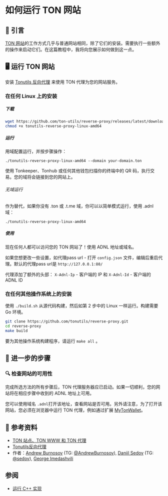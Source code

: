# 如何运行 TON 网站

## 👋 引言

[TON 网站](https://blog.ton.org/ton-sites)的工作方式几乎与普通网站相同，除了它们的安装。需要执行一些额外的操作来启动它们。在这篇教程中，我将向您展示如何做到这一点。

## 🖥 运行 TON 网站

安装 [Tonutils 反向代理](https://github.com/tonutils/reverse-proxy) 来使用 TON 代理为您的网站服务。

### 在任何 Linux 上的安装

##### 下载

```bash
wget https://github.com/ton-utils/reverse-proxy/releases/latest/download/tonutils-reverse-proxy-linux-amd64
chmod +x tonutils-reverse-proxy-linux-amd64
```

##### 运行

用域配置运行，并按步骤操作：

```
./tonutils-reverse-proxy-linux-amd64 --domain your-domain.ton 
```

使用 Tonkeeper、Tonhub 或任何其他钱包扫描你的终端中的 QR 码，执行交易。您的域将会链接到您的网站上。

###### 无域运行

作为替代，如果你没有 .ton 或 .t.me 域，你可以以简单模式运行，使用 .adnl 域：

```
./tonutils-reverse-proxy-linux-amd64
```

##### 使用

现在任何人都可以访问您的 TON 网站了！使用 ADNL 地址或域名。

如果您想更改一些设置，如代理pass url - 打开 `config.json` 文件，编辑后重启代理。默认的代理pass url是 `http://127.0.0.1:80/`

代理添加了额外的头部：
`X-Adnl-Ip` - 客户端的 IP 和 `X-Adnl-Id` - 客户端的 ADNL ID

### 在任何其他操作系统上的安装

使用 `./build.sh` 从源代码构建，然后如第 2 步中的 Linux 一样运行。构建需要 Go 环境。

```bash
git clone https://github.com/tonutils/reverse-proxy.git
cd reverse-proxy
make build
```

要为其他操作系统构建程序，请运行 `make all` 。

## 👀 进一步的步骤

### 🔍 检查网站的可用性

完成所选方法的所有步骤后，TON 代理服务器应已启动。如果一切顺利，您的网站将在相应步骤中收到的 ADNL 地址上可用。

您可以使用域名 `.adnl`打开该地址，查看网站是否可用。另外请注意，为了打开该网站，您必须在浏览器中运行 TON 代理，例如通过扩展 [MyTonWallet](https://mytonwallet.io/)。

## 📌 参考资料

- [TON 站点、TON WWW 和 TON 代理](https://blog.ton.org/ton-sites)
- [Tonutils反向代理](https://github.com/tonutils/reverse-proxy)
- 作者：[Andrew Burnosov](https://github.com/AndreyBurnosov) (TG: [@AndrewBurnosov](https://t.me/AndreyBurnosov)), [Daniil Sedov](https://gusarich.com) (TG: [@sedov](https://t.me/sedov)), [George Imedashvili](https://github.com/drforse)

## 参阅

- [运行 C++ 实现](/v3/guidelines/web3/ton-proxy-sites/running-your-your-ton-proxy)
